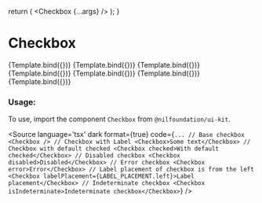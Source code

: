 
<Meta
  title="Field/Checkbox"
  component={Checkbox}
/>

  return (
    <Checkbox {...args} />
  );
}

# Checkbox


<Canvas isColumn>
  <Story name="Base" args={{}}>
    {Template.bind({})}
  </Story>
  <Story name="With Label" args={{children: "Label"}}>
    {Template.bind({})}
  </Story>
  <Story name="With Default Checked" args={{children: "Label", checked: true}}>
    {Template.bind({})}
  </Story>
  <Story name="Disabled" args={{children: "Label", disabled: true, checked: true}}>
    {Template.bind({})}
  </Story>
  <Story name="Error" args={{children: "Label", error: true}}>
    {Template.bind({})}
  </Story>
  <Story name="Label Placement" args={{children: "Label", labelPlacement: LABEL_PLACEMENT.left}}>
    {Template.bind({})}
  </Story>
  <Story name="Indeterminate checkbox" args={{children: "Label", isIndeterminate: true}}>
    {Template.bind({})}
  </Story>
</Canvas>

<ArgsTable of={Checkbox} />

### Usage:

To use, import the component `Checkbox` from `@nilfoundation/ui-kit`.


<Source
  language='tsx'
  dark
  format={true}
  code={`
        ...
        // Base checkbox
        <Checkbox />
        // Checkbox with Label
        <Checkbox>Some text</Checkbox>
        // Checkbox with default checked
        <Checkbox checked>With default checked</Checkbox>
        // Disabled checkbox
        <Checkbox disabled>Disabled</Checkbox>
        // Error checkbox
        <Checkbox error>Error</Checkbox>
        // Label placement of checkbox is from the left
        <Checkbox labelPlacement={LABEL_PLACEMENT.left}>Label placement</Checkbox>
        // Indeterminate checkbox
        <Checkbox isIndeterminate>Indeterminate checkbox</Checkbox>
    `}
/>


